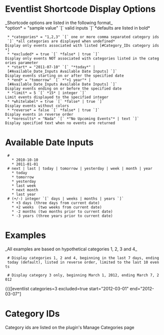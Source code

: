 = Eventlist Shortcode Display Options =
_Shortcode options are listed in the following format_
<br>*option* = "sample value" `[` valid inputs `]` *defaults are listed in bold*

  * *categories* = "1,2,3" `[` one or more comma separated category ids `]` *all categories are displayed when undefined* <br>Display only events associated with listed [#Category_IDs category ids*]
  * *excluded* = true `[` *false* | true `]` <br>Display only events NOT associated with categories listed in the categories parameter
  * *start* = "2011-07-10" `[` "*today*" | [#Available_Date_Inputs Available Date Inputs] `]` <br>Display events starting on or after the specified date
  * *end* = "tomorrow" `[` *"+1 year"* | [#Available_Date_Inputs Available Date Inputs] `]` <br>Display events ending on or before the specified date
  * *limit* = 5 `[` *15* | integer `]` <br>Limit events displayed to the specified integer
  * *whitelabel* = true `[` *false* | true `]` <br>Display events without colors
  * *reverse* = false `[` *false* | true `]` <br>Display events in reverse order
  * *noresults* = "Nada" `[` *"No Upcoming Events"* | text `]` <br>Display specified text when no events are returned

= Available Date Inputs =
  # {{{YYYY-MM-DD}}}
    * 2010-10-10
    * 2011-01-01
  # next | last | today | tomorrow | yesterday | week | month | year
    * today
    * tomorrow
    * yesterday
    * last week
    * next month
    * last year
  # (+/-) integer `[` days | weeks | months | years `]`
    * +3 days (three days from current date)
    * +2 weeks  (two weeks from current date)
    * -2 months (two months prior to current date)
    * -3 years (three years prior to current date)

= Examples =
_All examples are based on hypothetical categories 1, 2, 3 and 4_
  # Display categories 1, 2 and 4, beginning in the last 7 days, ending today (default), listed in reverse order, limited to the last 10 events
{{{[eventlist categories="1,2,4" start="last week" limit=10 reverse=true]}}}
  # Display category 3 only, beginning March 1, 2012, ending March 7, 2012
{{{[eventlist categories=3 excluded=true start="2012-03-01" end="2012-03-07"]


= Category IDs =
Category ids are listed on the plugin's Manage Categories page